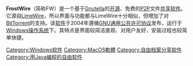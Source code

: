 {{unreferenced|time=2011-12-02T13:42:17+00:00}}
{{Infobox software
| name                   = FrostWire
| logo                   = [[Image:FrostWire.png|64px]]
| screenshot             = [[File:Frost-wire-screenshot.PNG|200px]]
| caption                = 在[[Mac_OS_X_Snow_Leopard|苹果雪豹系统]]上运行FrostWire 5.0.7时的截图
| developer              = The FrostWire Project
| released               = {{Start date and age|2004|09}}
| latest release version = 6.8.4
| latest release date    = {{release date and age|2020|1|31}}
| programming language   = [[Java平台|Java]]
| platform               = [[跨平台|跨平台]]
| language               = 多语言
| genre                  = [[点对点网络文件分享|点对点网络文件分享]]
| license                = [[GNU通用公共许可协议|GNU通用公共许可协议]]
| website                = [http://www.frostwire.com/ FrostWire.com]
}}

'''FrostWire'''（简称FW）是一个基于[[Gnutella|Gnutella]]的[[开放源代码|开源]]、免费的[[P2P|P2P]]文件[[共享软件|共享软件]]。它源自[[LimeWire|LimeWire]]，所以界面与功能都与LimeWire十分相似，但增加了对[[BitTorrent_(协议)|BitTorrent]]的支持。该[[软件|软件]]于2004年遵循[[GNU通用公共许可协议|GNU通用公共许可协议]]发布，运行于[[Windows操作系统|Windows操作系统]]下。其特点是界面较简洁直观、对用户友好，安装过程也较简单快捷。


{{Portal|自由軟體}}
{{BitTorrent}}

{{DEFAULTSORT:FrostWire}}

[[Category:Windows软件|Category:Windows软件]]
[[Category:MacOS軟體|Category:MacOS軟體]]
[[Category:自由档案分享软件|Category:自由档案分享软件]]
[[Category:用Java编程的自由软件|Category:用Java编程的自由软件]]